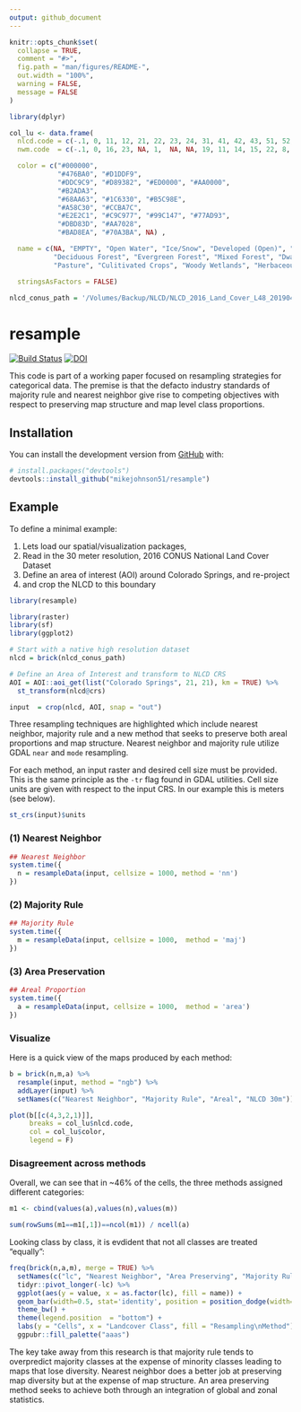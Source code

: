 ```yaml
---
output: github_document
---
```


<!-- README.md is generated from README.Rmd. Please edit that file -->

```r
knitr::opts_chunk$set(
  collapse = TRUE,
  comment = "#>",
  fig.path = "man/figures/README-",
  out.width = "100%",
  warning = FALSE,
  message = FALSE
)

library(dplyr)

col_lu <- data.frame(
  nlcd.code = c(-.1, 0, 11, 12, 21, 22, 23, 24, 31, 41, 42, 43, 51, 52, 71, 72, 73, 74, 81, 82, 90, 95),
  nwm.code  = c(-.1, 0, 16, 23, NA, 1,  NA, NA, 19, 11, 14, 15, 22, 8,  7,  20, NA, NA, 2,  3,  18, 17),

  color = c("#000000",
            "#476BA0", "#D1DDF9",
            "#DDC9C9", "#D89382", "#ED0000", "#AA0000",
            "#B2ADA3",
            "#68AA63", "#1C6330", "#B5C98E",
            "#A58C30", "#CCBA7C",
            "#E2E2C1", "#C9C977", "#99C147", "#77AD93",
            "#DBD83D", "#AA7028",
            "#BAD8EA", "#70A3BA", NA) ,

  name = c(NA, "EMPTY", "Open Water", "Ice/Snow", "Developed (Open)", "Developed (Low)", 'Developed (Medium)', 'Developed (High)', "Barren",
           "Deciduous Forest", "Evergreen Forest", "Mixed Forest", "Dwarf Scrub", "Shurb", "Grassland", "Sedge", 'Lichens', "Moss",
           "Pasture", "Culitivated Crops", "Woody Wetlands", "Herbaceous Wetlands"),

  stringsAsFactors = FALSE)

nlcd_conus_path = '/Volumes/Backup/NLCD/NLCD_2016_Land_Cover_L48_20190424/NLCD_2016_Land_Cover_L48_20190424.img'
```

# resample

<!-- badges: start -->
[![Build Status](https://travis-ci.com/mikejohnson51/resample.svg?token=pr7qqoRsTFSB28qcSF5n&branch=master)](https://travis-ci.com/mikejohnson51/resample)
[![DOI](https://zenodo.org/badge/219113006.svg)](https://zenodo.org/badge/latestdoi/219113006)

<!-- badges: end -->

This code is part of a working paper focused on resampling strategies for categorical data. The premise is that the defacto industry standards of majority rule and nearest neighbor give rise to competing objectives with respect to preserving map structure and map level class proportions.

## Installation

You can install the development version from [GitHub](https://github.com/) with:

``` r
# install.packages("devtools")
devtools::install_github("mikejohnson51/resample")
```
## Example

To define a minimal example:

  1. Lets load our spatial/visualization packages, 
  2. Read in the 30 meter resolution, 2016 CONUS National Land Cover Dataset 
  3. Define an area of interest (AOI) around Colorado Springs, and re-project 
  4. and crop the NLCD to this boundary 

```r
library(resample)

library(raster)
library(sf)
library(ggplot2)

# Start with a native high resolution dataset
nlcd = brick(nlcd_conus_path)

# Define an Area of Interest and transform to NLCD CRS
AOI = AOI::aoi_get(list("Colorado Springs", 21, 21), km = TRUE) %>% 
  st_transform(nlcd@crs)

input  = crop(nlcd, AOI, snap = "out")
```

Three resampling techniques are highlighted which include nearest neighbor, majority rule and a new method that seeks to preserve both areal proportions and map structure. Nearest neighbor and majority rule utilize GDAL `near` and `mode` resampling.

For each method, an input raster and desired cell size must be provided. This is the same principle as the `-tr` flag found in GDAL utilities. Cell size units are given with respect to the input CRS. In our example this is meters (see below). 

```r
st_crs(input)$units
```

### (1) Nearest Neighbor

```r
## Nearest Neighbor
system.time({
  n = resampleData(input, cellsize = 1000, method = 'nn')
})
```

### (2) Majority Rule

```r
## Majority Rule
system.time({
  m = resampleData(input, cellsize = 1000,  method = 'maj')
})
```

### (3) Area Preservation

```r
## Areal Proportion
system.time({
  a = resampleData(input, cellsize = 1000,  method = 'area')
})
```

### Visualize

Here is a quick view of the maps produced by each method:

```r
b = brick(n,m,a) %>% 
  resample(input, method = "ngb") %>% 
  addLayer(input) %>% 
  setNames(c("Nearest Neighbor", "Majority Rule", "Areal", "NLCD 30m"))  

plot(b[[c(4,3,2,1)]], 
     breaks = col_lu$nlcd.code, 
     col = col_lu$color, 
     legend = F)
```


### Disagreement across methods

Overall, we can see that in ~46% of the cells, the three methods assigned different categories:

```r
m1 <- cbind(values(a),values(n),values(m))

sum(rowSums(m1==m1[,1])==ncol(m1)) / ncell(a)
```

Looking class by class, it is evdident that not all classes are treated "equally":
```r
freq(brick(n,a,m), merge = TRUE) %>% 
  setNames(c("lc", "Nearest Neighbor", "Area Preserving", "Majority Rule"))%>% 
  tidyr::pivot_longer(-lc) %>% 
  ggplot(aes(y = value, x = as.factor(lc), fill = name)) + 
  geom_bar(width=0.5, stat='identity', position = position_dodge(width=0.5)) + 
  theme_bw() + 
  theme(legend.position  = "bottom") + 
  labs(y = "Cells", x = "Landcover Class", fill = "Resampling\nMethod") + 
  ggpubr::fill_palette("aaas")
```

The key take away from this research is that majority rule tends to overpredict majority classes at the expense of minority classes leading to maps that lose diversity. Nearest neighbor does a better job at preserving map diversity but at the expense of map structure. An area preserving method seeks to achieve both through an integration of global and zonal statistics. 
